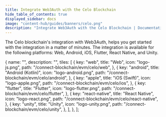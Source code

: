```yaml
---
title: Integrate Web3Auth with the Celo Blockchain
hide_table_of_contents: true
displayed_sidebar: docs
image: "content-hub/guides/banners/celo.png"
description: "Integrate Web3Auth with the Celo Blockchain | Documentation - Web3Auth"
---
```



<SEO
  title="Integrate Web3Auth with the Celo Blockchain"
  description="Integrate Web3Auth with the Celo Blockchain | Documentation - Web3Auth"
  image="https://web3auth.io/docs/content-hub/guides/banners/celo.png"
  slug="/connect-blockchain/evm/celo"
/>

The Celo blockchain's integration with Web3Auth, helps you get started with the integration in a matter of minutes. The integration is available for
the following platforms: Web, Android, iOS, Flutter, React Native, and Unity.

  {
    name: "",
    description: "",
    tiles: [
      {
        key: "web",
        title: "Web",
        icon: "logo-js.png",
        path: "/connect-blockchain/evm/celo/web",
      },
      {
        key: "android",
        title: "Android (Kotlin)",
        icon: "logo-android.png",
        path: "/connect-blockchain/evm/celo/android",
      },
      {
        key: "apple",
        title: "iOS (Swift)",
        icon: "logo-apple.png",
        path: "/connect-blockchain/evm/celo/ios",
      },
      {
        key: "flutter",
        title: "Flutter",
        icon: "logo-flutter.png",
        path: "/connect-blockchain/evm/celo/flutter",
      },
      {
        key: "react-native",
        title: "React Native",
        icon: "logo-react.png",
        path: "/connect-blockchain/evm/celo/react-native",
      },
      {
        key: "unity",
        title: "Unity",
        icon: "logo-unity.png",
        path: "/connect-blockchain/evm/celo/unity",
      },
    ],
  },
];

<Tiles tileGroups={Celo} />
